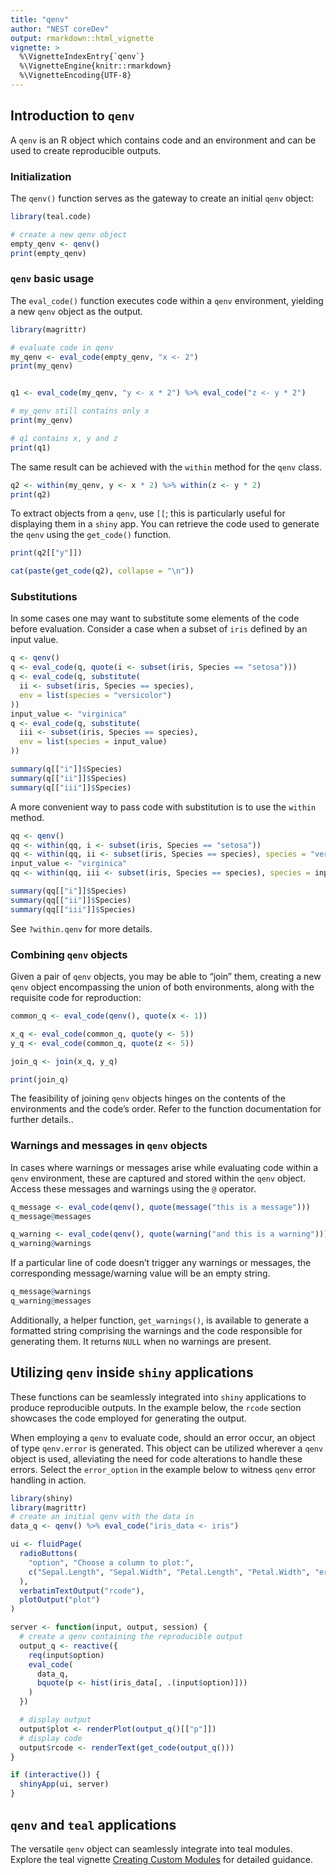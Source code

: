 ```yaml
---
title: "qenv"
author: "NEST coreDev"
output: rmarkdown::html_vignette
vignette: >
  %\VignetteIndexEntry{`qenv`}
  %\VignetteEngine{knitr::rmarkdown}
  %\VignetteEncoding{UTF-8}
---
```


## Introduction to `qenv`

A `qenv` is an R object which contains code and an environment and can be used to create reproducible outputs.

### Initialization

The `qenv()` function serves as the gateway to create an initial `qenv` object:

```r
library(teal.code)

# create a new qenv object
empty_qenv <- qenv()
print(empty_qenv)
```

### `qenv` basic usage

The `eval_code()` function executes code within a `qenv` environment, yielding a new `qenv` object as the output. 

```r
library(magrittr)

# evaluate code in qenv
my_qenv <- eval_code(empty_qenv, "x <- 2")
print(my_qenv)


q1 <- eval_code(my_qenv, "y <- x * 2") %>% eval_code("z <- y * 2")

# my_qenv still contains only x
print(my_qenv)

# q1 contains x, y and z
print(q1)
```

The same result can be achieved with the `within` method for the `qenv` class.
```r
q2 <- within(my_qenv, y <- x * 2) %>% within(z <- y * 2)
print(q2)
```




To extract objects from a `qenv`, use `[[`; this is particularly useful for displaying them in a `shiny` app. You can retrieve the code used to generate the `qenv` using the `get_code()` function.

```r
print(q2[["y"]])

cat(paste(get_code(q2), collapse = "\n"))
```

### Substitutions
In some cases one may want to substitute some elements of the code before evaluation. 
Consider a case when a subset of `iris` defined by an input value.
```r
q <- qenv()
q <- eval_code(q, quote(i <- subset(iris, Species == "setosa")))
q <- eval_code(q, substitute(
  ii <- subset(iris, Species == species),
  env = list(species = "versicolor")
))
input_value <- "virginica"
q <- eval_code(q, substitute(
  iii <- subset(iris, Species == species),
  env = list(species = input_value)
))

summary(q[["i"]]$Species)
summary(q[["ii"]]$Species)
summary(q[["iii"]]$Species)
```

A more convenient way to pass code with substitution is to use the `within` method.
```r
qq <- qenv()
qq <- within(qq, i <- subset(iris, Species == "setosa"))
qq <- within(qq, ii <- subset(iris, Species == species), species = "versicolor")
input_value <- "virginica"
qq <- within(qq, iii <- subset(iris, Species == species), species = input_value)

summary(qq[["i"]]$Species)
summary(qq[["ii"]]$Species)
summary(qq[["iii"]]$Species)
```

See `?within.qenv` for more details.


### Combining `qenv` objects

Given a pair of `qenv` objects, you may be able to "join" them, creating a new `qenv` object encompassing the union of both environments, along with the requisite code for reproduction:

```r
common_q <- eval_code(qenv(), quote(x <- 1))

x_q <- eval_code(common_q, quote(y <- 5))
y_q <- eval_code(common_q, quote(z <- 5))

join_q <- join(x_q, y_q)

print(join_q)
```

The feasibility of joining `qenv` objects hinges on the contents of the environments and the code's order. Refer to the function documentation for further details..

### Warnings and messages in `qenv` objects

In cases where warnings or messages arise while evaluating code within a `qenv` environment, these are captured and stored within the `qenv` object. Access these messages and warnings using the `@` operator.

```r
q_message <- eval_code(qenv(), quote(message("this is a message")))
q_message@messages

q_warning <- eval_code(qenv(), quote(warning("and this is a warning")))
q_warning@warnings
```

If a particular line of code doesn't trigger any warnings or messages, the corresponding message/warning value will be an empty string.

```r
q_message@warnings
q_warning@messages
```

Additionally, a helper function, `get_warnings()`, is available to generate a formatted string comprising the warnings and the code responsible for generating them. It returns `NULL` when no warnings are present.

## Utilizing `qenv` inside `shiny` applications

These functions can be seamlessly integrated into `shiny` applications to produce reproducible outputs. In the example below, the `rcode` section showcases the code employed for generating the output.

When employing a `qenv` to evaluate code, should an error occur, an object of type `qenv.error` is generated. This object can be utilized wherever a `qenv` object is used, alleviating the need for code alterations to handle these errors. Select the `error_option` in the example below to witness `qenv` error handling in action.

```r
library(shiny)
library(magrittr)
# create an initial qenv with the data in
data_q <- qenv() %>% eval_code("iris_data <- iris")

ui <- fluidPage(
  radioButtons(
    "option", "Choose a column to plot:",
    c("Sepal.Length", "Sepal.Width", "Petal.Length", "Petal.Width", "error_option")
  ),
  verbatimTextOutput("rcode"),
  plotOutput("plot")
)

server <- function(input, output, session) {
  # create a qenv containing the reproducible output
  output_q <- reactive({
    req(input$option)
    eval_code(
      data_q,
      bquote(p <- hist(iris_data[, .(input$option)]))
    )
  })

  # display output
  output$plot <- renderPlot(output_q()[["p"]])
  # display code
  output$rcode <- renderText(get_code(output_q()))
}

if (interactive()) {
  shinyApp(ui, server)
}
```


## `qenv` and `teal` applications

The versatile `qenv` object can seamlessly integrate into teal modules. Explore the teal vignette [Creating Custom Modules](https://insightsengineering.github.io/teal/latest-tag/articles/creating-custom-modules.html) for detailed guidance.
